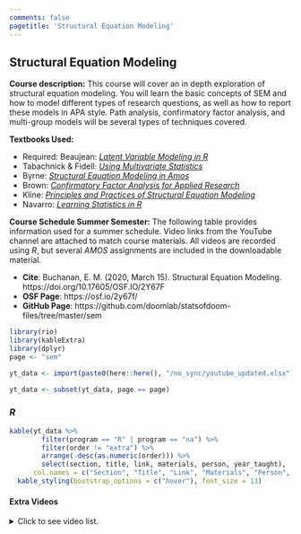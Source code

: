 ```yaml
---
comments: false
pagetitle: 'Structural Equation Modeling'
---
```


## Structural Equation Modeling

**Course description:** This course will cover an in depth exploration of structural equation modeling.  You will learn the basic concepts of SEM and how to model different types of research questions, as well as how to report these models in APA style.  Path analysis, confirmatory factor analysis, and multi-group models will be several types of techniques covered. 

**Textbooks Used:**

- Required: Beaujean: [_Latent Variable Modeling in R_](http://www.amazon.com/Latent-Variable-Modeling-Using-Step/dp/1848726996)
- Tabachnick & Fidell: [_Using Multivariate Statistics_](http://www.amazon.com/Using-Multivariate-Statistics-6th-Edition/dp/0205849571)
- Byrne: [_Structural Equation Modeling in Amos_](http://www.amazon.com/Structural-Equation-Modeling-AMOS-Applications/dp/0805863737)
- Brown: [_Confirmatory Factor Analysis for Applied Research_](http://www.amazon.com/Confirmatory-Analysis-Research-Methodology-Sciences/dp/1462515363/)
- Kline: [_Principles and Practices of Structural Equation Modeling_](http://www.amazon.com/Principles-Practice-Structural-Equation-Methodology/dp/1606238760)
- Navarro: [_Learning Statistics in R_](https://learningstatisticswithr.com/)

**Course Schedule Summer Semester:** The following table provides information used for a summer schedule. Video links from the YouTube channel are attached to match course materials. All videos are recorded using _R_, but several _AMOS_ assignments are included in the downloadable material. 

- **Cite**: Buchanan, E. M. (2020, March 15). Structural Equation Modeling. https://doi.org/10.17605/OSF.IO/2Y67F 
- **OSF Page**: https://osf.io/2y67f/
- **GitHub Page**: https://github.com/doomlab/statsofdoom-files/tree/master/sem

```r
library(rio)
library(kableExtra)
library(dplyr)
page <- "sem"

yt_data <- import(paste0(here::here(), "/no_sync/youtube_updated.xlsx"))

yt_data <- subset(yt_data, page == page)
```

### *R* 

```r
kable(yt_data %>% 
        filter(program == "R" | program == "na") %>% 
        filter(order != "extra") %>% 
        arrange(-desc(as.numeric(order))) %>%
        select(section, title, link, materials, person, year_taught),
      col.names = c("Section", "Title", "Link", "Materials", "Person", "Year Taught")) %>% 
  kable_styling(bootstrap_options = c("hover"), font_size = 13)
```

#### Extra Videos

<details>

  <summary>
  Click to see video list.
  </summary>

```r
kable(yt_data %>% 
        filter(program == "R" | program == "na") %>% 
        filter(order == "extra") %>% 
        arrange(desc(section)) %>% 
        select(section, title, link, materials, person, year_taught),
      col.names = c("Section", "Title", "Link", "Materials", "Person", "Year Taught")) %>% 
  kable_styling(bootstrap_options = c("hover"), font_size = 13)
```

</details>
